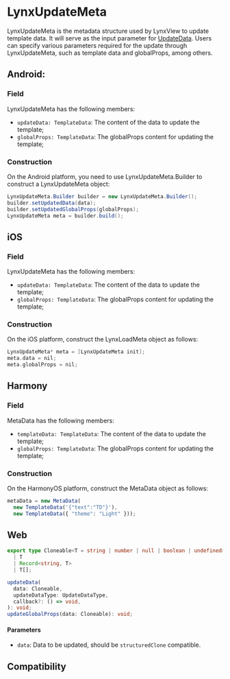 # LynxUpdateMeta

LynxUpdateMeta is the metadata structure used by LynxView to update template data. It will serve as the input parameter for [UpdateData](./lynx-view/update-meta-data.mdx). Users can specify various parameters required for the update through LynxUpdateMeta, such as template data and globalProps, among others.

## Android:

### Field
LynxUpdateMeta has the following members:

- `updateData: TemplateData`: The content of the data to update the template;
- `globalProps: TemplateData`: The globalProps content for updating the template;

### Construction

On the Android platform, you need to use LynxUpdateMeta.Builder to construct a LynxUpdateMeta object:

```java
LynxUpdateMeta.Builder builder = new LynxUpdateMeta.Builder();
builder.setUpdatedData(data);
builder.setUpdatedGlobalProps(globalProps);
LynxUpdateMeta meta = builder.build();
```

## iOS

### Field

LynxUpdateMeta has the following members:

- `updateData: TemplateData`: The content of the data to update the template;
- `globalProps: TemplateData`: The globalProps content for updating the template;

### Construction

On the iOS platform, construct the LynxLoadMeta object as follows:

```objective-c
LynxUpdateMeta* meta = [LynxUpdateMeta init];
meta.data = nil;
meta.globalProps = nil;
```

## Harmony

### Field

MetaData has the following members:

- `templateData: TemplateData`: The content of the data to update the template;
- `globalProps: TemplateData`: The globalProps content for updating the template;

### Construction

On the HarmonyOS platform, construct the MetaData object as follows:

```typescript
metaData = new MetaData(
  new TemplateData('{"text":"TD"}'),
  new TemplateData({ "theme": "Light" }));
```

## Web

```ts
export type Cloneable<T = string | number | null | boolean | undefined> =
  | T
  | Record<string, T>
  | T[];

updateData(
  data: Cloneable,
  updateDataType: UpdateDataType,
  callback?: () => void,
): void;
updateGlobalProps(data: Cloneable): void;
```

#### Parameters

- `data`: Data to be updated, should be `structuredClone` compatible.


## Compatibility


<LegacyCompatTable metadata="lynx-native-api/lynx-update-meta" />
